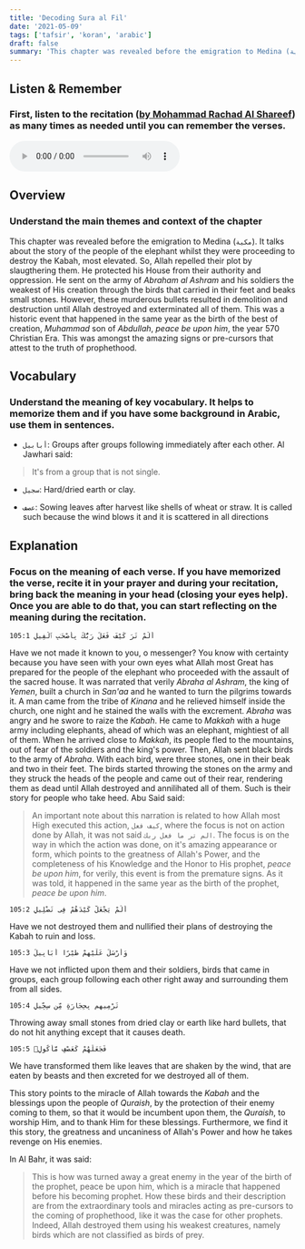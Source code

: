 ```yaml
---
title: 'Decoding Sura al Fil'
date: '2021-05-09'
tags: ['tafsir', 'koran', 'arabic']
draft: false
summary: 'This chapter was revealed before the emigration to Medina (مكية). It talks about the story of the people of the elephant whilst they were proceeding to destroy the Kabah, most elevated.'
---
```


## Listen & Remember 
### First, listen to the recitation ([by Mohammad Rachad Al Shareef](https://qurancentral.com/audio/mohammad-rachad-al-shareef/)) as many times as needed until you can remember the verses.
<audio controls>
  <source src="/static/audio/105 Al-Fil.mp3" type="audio/mpeg"/>
  Your browser does not support the audio tag.
</audio>

## Overview
### Understand the main themes and context of the chapter

This chapter was revealed before the emigration to Medina (`مكية`). It talks about the story of the people of the elephant whilst they were proceeding to destroy the Kabah, most elevated. So, Allah repelled their plot by slaugthering them. He protected his House from their authority and oppression. He sent on the army of *Abraham al Ashram* and his soldiers the weakest of His creation through the birds that carried in their feet and beaks small stones. However,  these murderous bullets resulted in demolition and destruction until Allah destroyed and exterminated all of them. This was a historic event that happened in the same year as the birth of the best of creation, *Muhammad* son of *Abdullah*, *peace be upon him*, the year 570 Christian Era. This was amongst the amazing signs or pre-cursors that attest to the truth of prophethood.

## Vocabulary
### Understand the meaning of key vocabulary. It helps to memorize them and if you have some background in Arabic, use them in sentences.

- `أبابيل`: Groups after groups following immediately after each other. Al Jawhari said: 

> It's from a group that is not single.

- `سجيل`: Hard/dried earth or clay.

- `عصف`: Sowing leaves after harvest like shells of wheat or straw. It is called such because the wind blows it and it is scattered in all directions


## Explanation
### Focus on the meaning of each verse. If you have memorized the verse, recite it in your prayer and during your recitation, bring back the meaning in your head (closing your eyes help). Once you are able to do that, you can start reflecting on the meaning during the recitation.

```
105:1 أَلَمْ تَرَ كَيْفَ فَعَلَ رَبُّكَ بِأَصْحَـٰبِ ٱلْفِيلِ
```

Have we not made it known to you, o messenger? You know with certainty because you have seen with your own eyes what Allah most Great has prepared for the people of the elephant who proceeded with the assault of the sacred house. It was narrated that verily *Abraha al Ashram*, the king of *Yemen*, built a church in *San'aa* and he wanted to turn the pilgrims towards it. A man came from the tribe of *Kinana* and he relieved himself inside the church, one night and he stained the walls with the excrement. *Abraha* was angry and he swore to raize the *Kabah*. He came to *Makkah* with a huge army including elephants, ahead of which was an elephant, mightiest of all of them. When he arrived close to *Makkah*, its people fled to the mountains, out of fear of the soldiers and the king's power. Then, Allah sent black birds to the army of *Abraha*. With each bird, were three stones, one in their beak and two in their feet. The birds started throwing the stones on the army and they struck the heads of the people and came out of their rear, rendering them as dead until Allah destroyed and annilihated all of them. Such is their story for people who take heed. Abu Said said:

> An important note about this narration is related to how Allah most High executed this action, `كيف فعل`,  where the focus is not on action done by Allah, it was not said `الم تر ما فعل ربك`. The focus is on the way in which the action was done, on it's amazing appearance or form, which points to the greatness of Allah's Power, and the completeness of his Knowledge and the Honor to His prophet, *peace be upon him*, for verily, this event is from the premature signs. As it was told, it happened in the same year as the birth of the prophet, *peace be upon him*.

```
105:2 أَلَمْ يَجْعَلْ كَيْدَهُمْ فِى تَضْلِيلٍ
```

Have we not destroyed them and nullified their plans of destroying the Kabah to ruin and loss.

```
105:3 وَأَرْسَلَ عَلَيْهِمْ طَيْرًا أَبَابِيلَ
```

Have we not inflicted upon them and their soldiers, birds that came in groups, each group following each other right away and surrounding them from all sides.

```
105:4 تَرْمِيهِم بِحِجَارَةٍ مِّن سِجِّيلٍ
```

Throwing away small stones from dried clay or earth like hard bullets, that do not hit anything except that it causes death.

```
105:5 فَجَعَلَهُمْ كَعَصْفٍ مَّأْكُولٍۭ
```

We have transformed them like leaves that are shaken by the wind, that are eaten by beasts and then excreted for we destroyed all of them.

This story points to the miracle of Allah towards the *Kabah* and the blessings upon the people of *Quraish*, by the protection of their enemy coming to them, so that it would be incumbent upon them, the *Quraish*, to worship Him, and to thank Him for these blessings. Furthermore, we find it this story, the greatness and uncaniness of Allah's Power and how he takes revenge on His enemies.

In Al Bahr, it was said:

> This is how was turned away a great enemy in the year of the birth of the prophet, peace be upon him, which is a miracle that happened before his becoming prophet. How these birds and their description are from the extraordinary tools and miracles acting as pre-cursors to the coming of prophethood, like it was the case for other prophets. Indeed, Allah destroyed them using his weakest creatures, namely birds which are not classified as birds of prey.